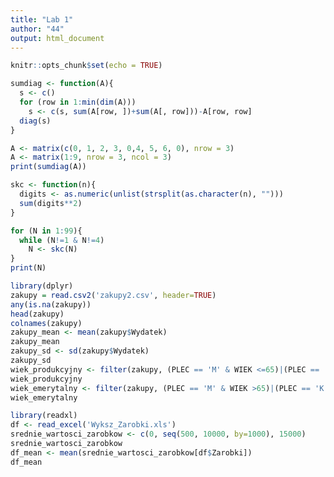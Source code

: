 ---
title: "Lab 1"
author: "44"
output: html_document
---

```{r setup, include=FALSE}
knitr::opts_chunk$set(echo = TRUE)
```

```{r, echo = TRUE}
sumdiag <- function(A){
  s <- c()
  for (row in 1:min(dim(A)))
    s <- c(s, sum(A[row, ])+sum(A[, row]))-A[row, row]
  diag(s)
}

A <- matrix(c(0, 1, 2, 3, 0,4, 5, 6, 0), nrow = 3)
A <- matrix(1:9, nrow = 3, ncol = 3)
print(sumdiag(A))
```

```{r}
skc <- function(n){
  digits <- as.numeric(unlist(strsplit(as.character(n), "")))
  sum(digits**2)
}

for (N in 1:99){
  while (N!=1 & N!=4)
    N <- skc(N)
}
print(N)
```

```{r}
library(dplyr)
zakupy = read.csv2('zakupy2.csv', header=TRUE)
any(is.na(zakupy))
head(zakupy)
colnames(zakupy)
zakupy_mean <- mean(zakupy$Wydatek)
zakupy_mean
zakupy_sd <- sd(zakupy$Wydatek)
zakupy_sd
wiek_produkcyjny <- filter(zakupy, (PLEC == 'M' & WIEK <=65)|(PLEC == 'K' & WIEK <=68))
wiek_produkcyjny
wiek_emerytalny <- filter(zakupy, (PLEC == 'M' & WIEK >65)|(PLEC == 'K' & WIEK >68))
wiek_emerytalny
```

```{r}
library(readxl)
df <- read_excel('Wyksz_Zarobki.xls')
srednie_wartosci_zarobkow <- c(0, seq(500, 10000, by=1000), 15000)
srednie_wartosci_zarobkow
df_mean <- mean(srednie_wartosci_zarobkow[df$Zarobki])
df_mean
```
